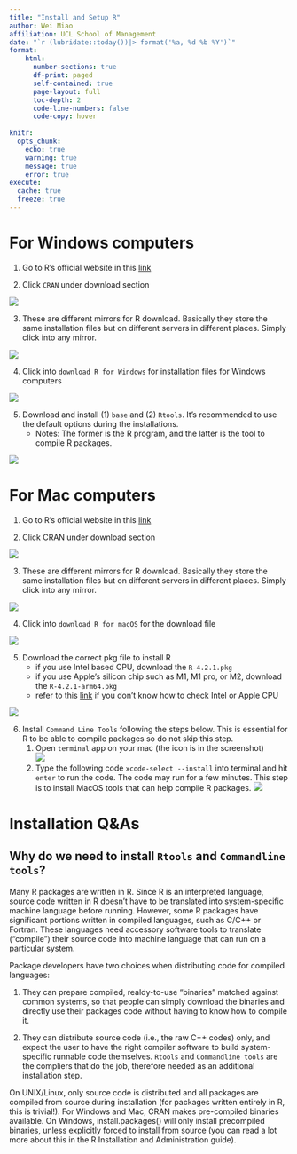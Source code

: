 ```yaml
---
title: "Install and Setup R"
author: Wei Miao
affiliation: UCL School of Management
date: "`r (lubridate::today())|> format('%a, %d %b %Y')`"
format:
    html:
      number-sections: true
      df-print: paged
      self-contained: true
      page-layout: full
      toc-depth: 2
      code-line-numbers: false
      code-copy: hover
      
knitr:
  opts_chunk:
    echo: true
    warning: true
    message: true
    error: true
execute: 
  cache: true
  freeze: true
---
```


#  For Windows computers

1. Go to R's official website in this [link](https://www.r-project.org)

2. Click `CRAN` under download section

![](images/R homepage.png)

3. These are different mirrors for R download. Basically they store the same installation files but on different servers in different places. Simply click into any mirror.

![](images/R mirror.png)

4. Click into `download R for Windows` for installation files for Windows computers 

![](images/R download.png)

5. Download and install (1) `base` and (2) `Rtools`. It's recommended to use the default options during the installations.
    - Notes: The former is the R program, and the latter is the tool to compile R packages.

![](images/R windows.png)

# For Mac computers

1. Go to R's official website in this [link](https://www.r-project.org)

2. Click CRAN under download section

![](images/R homepage.png)

3. These are different mirrors for R download. Basically they store the same installation files but on different servers in different places. Simply click into any mirror.

![](images/R mirror.png)

4. Click into `download R for macOS` for the download file

![](images/R download.png)

5. Download the correct pkg file to install R
    - if you use Intel based CPU, download the `R-4.2.1.pkg`
    - if you use Apple's silicon chip such as M1, M1 pro, or M2, download the `R-4.2.1-arm64.pkg`
    - refer to this [link](https://support.apple.com/en-gb/HT211814) if you don't know how to check Intel or Apple CPU

![](images/R macos.png)
    
    
6. Install `Command Line Tools` following the steps below. This is essential for R to be able to compile packages so do not skip this step.
    1. Open `terminal` app on your mac (the icon is in the screenshot)  
![](images/R terminal.png)    
    2. Type the following code `xcode-select --install` into terminal and hit `enter` to run the code. The code may run for a few minutes. This step is to install MacOS tools that can help compile R packages.
![](images/R commandline tools.png)

    
# Installation Q&As

## Why do we need to install `Rtools` and `Commandline tools`?

Many R packages are written in R. Since R is an interpreted language, source code written in R doesn't have to be translated into system-specific machine language before running. However, some R packages have significant portions written in compiled languages, such as C/C++ or Fortran. These languages need accessory software tools to translate ("compile") their source code into machine language that can run on a particular system.

Package developers have two choices when distributing code for compiled languages: 


(1) They can prepare compiled, realdy-to-use "binaries" matched against common systems, so that people can simply download the binaries and directly use their packages code without having to know how to compile it.

(2) They can distribute source code (i.e., the raw C++ codes) only, and expect the user to have the right compiler software to build system-specific runnable code themselves. `Rtools` and `Commandline tools` are the compliers that do the job, therefore needed as an additional installation step.


On UNIX/Linux, only source code is distributed and all packages are compiled from source during installation (for packages written entirely in R, this is trivial!). For Windows and Mac, CRAN makes pre-compiled binaries available. On Windows, install.packages() will only install precompiled binaries, unless explicitly forced to install from source (you can read a lot more about this in the R Installation and Administration guide).

